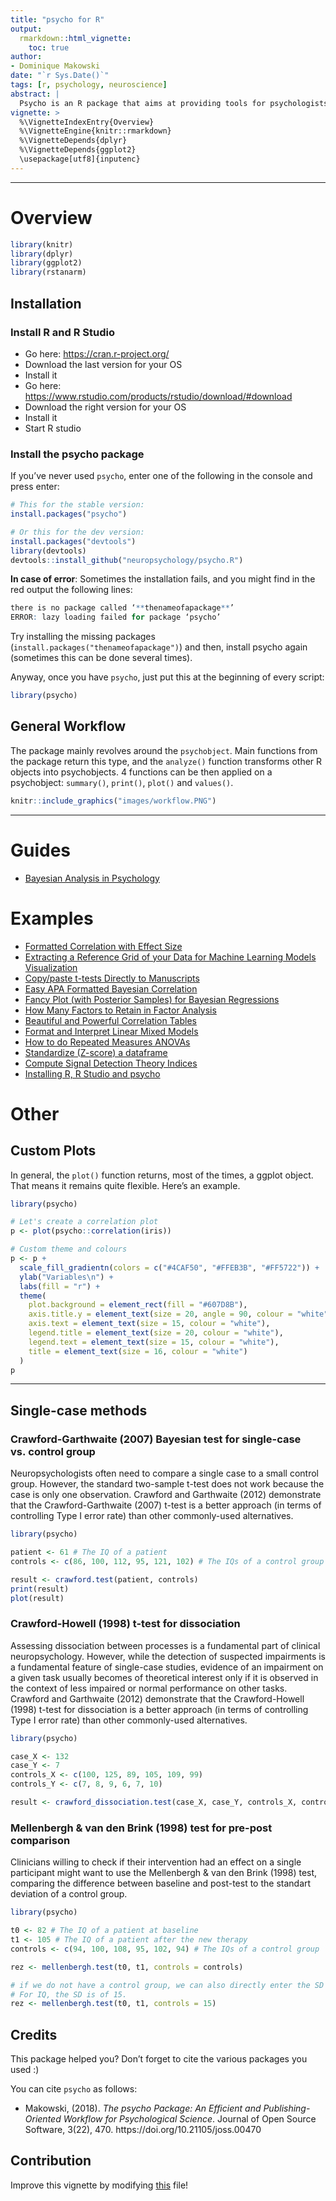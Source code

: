 ```yaml
---
title: "psycho for R"
output: 
  rmarkdown::html_vignette:
    toc: true
author: 
- Dominique Makowski
date: "`r Sys.Date()`"
tags: [r, psychology, neuroscience]
abstract: |
  Psycho is an R package that aims at providing tools for psychologists, neuropsychologists and neuroscientists, to transform statistical outputs into something readable that can be, almost directly, copied and pasted into a report. It also implements various functions useful in psychological science, such as correlation matrices, assessment plot creation or normalization. The package revolves around the psychobject. Main functions from the package return this type, and the `analyze()` function transforms other R objects into psychobjects. Four functions can then be applied on a psychobject: `summary()`, `print()`, `plot()` and `values()`. Contrary to many other packages which goal is to produce statistical analyzes, `psycho` aims at filling the gap between statistical R outputs and statistical report writing, with a focus on APA formatting guidelines, to enhance the standardization of results reporting. Complex outputs, such as those of Bayesian and frequentist mixed models, are automatically transformed into readable text, tables, and plots that illustrate the effects. Thus, the results can easily be incorporated into shareable reports and publications, promoting data exploration, saving time and preventing errors for better, reproducible, science. 
vignette: >
  %\VignetteIndexEntry{Overview}
  %\VignetteEngine{knitr::rmarkdown}
  %\VignetteDepends{dplyr}
  %\VignetteDepends{ggplot2}
  \usepackage[utf8]{inputenc}
---
```




------


# Overview

```r
library(knitr)
library(dplyr)
library(ggplot2)
library(rstanarm)
```



## Installation


### Install R and R Studio


- Go here: [https://cran.r-project.org/](https://cran.r-project.org/)
- Download the last version for your OS
- Install it
- Go here: [https://www.rstudio.com/products/rstudio/download/#download](https://www.rstudio.com/products/rstudio/download/#download)
- Download the right version for your OS
- Install it
- Start R studio

### Install the psycho package

If you've never used `psycho`, enter one of the following in the console and press enter:
```r
# This for the stable version:
install.packages("psycho")

# Or this for the dev version:
install.packages("devtools")
library(devtools)
devtools::install_github("neuropsychology/psycho.R")
```

**In case of error**: Sometimes the installation fails, and you might find in the red output the following lines:
```r
there is no package called ‘**thenameofapackage**’
ERROR: lazy loading failed for package ‘psycho’
```
Try installing the missing packages (`install.packages("thenameofapackage")`) and then, install psycho again (sometimes this can be done several times).

Anyway, once you have `psycho`, just put this at the beginning of every script:
```r
library(psycho)
```


## General Workflow


The package mainly revolves around the `psychobject`. Main functions from the package return this type, and the `analyze()` function transforms other R objects into psychobjects. 4 functions can be then applied on a psychobject: `summary()`, `print()`, `plot()` and `values()`.

```r
knitr::include_graphics("images/workflow.PNG")
```

<!-- ![](https://github.com/neuropsychology/psycho.R/blob/master/vignettes/images/workflow.PNG) -->

------

# Guides

- [Bayesian Analysis in Psychology](https://CRAN.R-project.org/package=psycho/vignettes/bayesian.html)


# Examples

- [Formatted Correlation with Effect Size](https://neuropsychology.github.io/psycho.R/2018/06/28/analyze_correlation.html)
- [Extracting a Reference Grid of your Data for Machine Learning Models Visualization](https://neuropsychology.github.io/psycho.R/2018/06/25/refdata.html)
- [Copy/paste t-tests Directly to Manuscripts](https://neuropsychology.github.io/psycho.R/2018/06/19/analyze_ttest.html)
- [Easy APA Formatted Bayesian Correlation](https://neuropsychology.github.io/psycho.R/2018/06/11/bayesian_correlation.html)
- [Fancy Plot (with Posterior Samples) for Bayesian Regressions](https://neuropsychology.github.io/psycho.R/2018/06/03/plot_bayesian_model.html)
- [How Many Factors to Retain in Factor Analysis](https://neuropsychology.github.io/psycho.R/2018/05/24/n_factors.html)
- [Beautiful and Powerful Correlation Tables](https://neuropsychology.github.io/psycho.R/2018/05/20/correlation.html)
- [Format and Interpret Linear Mixed Models](https://neuropsychology.github.io/psycho.R/2018/05/10/interpret_mixed_models.html)
- [How to do Repeated Measures ANOVAs](https://neuropsychology.github.io/psycho.R/2018/05/01/repeated_measure_anovas.html)
- [Standardize (Z-score) a dataframe](https://neuropsychology.github.io/psycho.R/2018/03/29/standardize.html)
- [Compute Signal Detection Theory Indices](https://neuropsychology.github.io/psycho.R/2018/03/29/SDT.html)
- [Installing R, R Studio and psycho](https://neuropsychology.github.io/psycho.R/2018/03/21/installingR.html)


# Other 


## Custom Plots

In general, the `plot()` function returns, most of the times, a ggplot object. That means it remains quite flexible. Here's an example.


```r
library(psycho)

# Let's create a correlation plot
p <- plot(psycho::correlation(iris))

# Custom theme and colours
p <- p +
  scale_fill_gradientn(colors = c("#4CAF50", "#FFEB3B", "#FF5722")) +
  ylab("Variables\n") +
  labs(fill = "r") +
  theme(
    plot.background = element_rect(fill = "#607D8B"),
    axis.title.y = element_text(size = 20, angle = 90, colour = "white"),
    axis.text = element_text(size = 15, colour = "white"),
    legend.title = element_text(size = 20, colour = "white"),
    legend.text = element_text(size = 15, colour = "white"),
    title = element_text(size = 16, colour = "white")
  )
p
```


------

## Single-case methods

### Crawford-Garthwaite (2007) Bayesian test for single-case vs. control group

Neuropsychologists often need to compare a single case to a small control group. However, the standard two-sample t-test does not work because the case is only one observation. Crawford and Garthwaite (2012) demonstrate that the Crawford-Garthwaite (2007) t-test is a better approach (in terms of controlling Type I error rate) than other commonly-used alternatives.


```r
library(psycho)

patient <- 61 # The IQ of a patient
controls <- c(86, 100, 112, 95, 121, 102) # The IQs of a control group

result <- crawford.test(patient, controls)
print(result)
plot(result)
```

### Crawford-Howell (1998) t-test for dissociation

Assessing dissociation between processes is a fundamental part of clinical neuropsychology. However, while the detection of suspected impairments is a fundamental feature of single-case studies, evidence of an impairment on a given task usually becomes of theoretical interest only if it is observed in the context of less impaired or normal performance on other tasks. Crawford and Garthwaite (2012) demonstrate that the Crawford-Howell (1998) t-test for dissociation is a better approach (in terms of controlling Type I error rate) than other commonly-used alternatives.


```r
library(psycho)

case_X <- 132
case_Y <- 7
controls_X <- c(100, 125, 89, 105, 109, 99)
controls_Y <- c(7, 8, 9, 6, 7, 10)

result <- crawford_dissociation.test(case_X, case_Y, controls_X, controls_Y)
```


### Mellenbergh & van den Brink (1998) test for pre-post comparison

Clinicians willing to check if their intervention had an effect on a single participant might want to use the Mellenbergh & van den Brink (1998) test, comparing the difference between baseline and post-test to the standart deviation of a control group.

```r
library(psycho)

t0 <- 82 # The IQ of a patient at baseline
t1 <- 105 # The IQ of a patient after the new therapy
controls <- c(94, 100, 108, 95, 102, 94) # The IQs of a control group

rez <- mellenbergh.test(t0, t1, controls = controls)

# if we do not have a control group, we can also directly enter the SD of the score.
# For IQ, the SD is of 15.
rez <- mellenbergh.test(t0, t1, controls = 15)
```




## Credits

This package helped you? Don't forget to cite the various packages you used :)

You can cite `psycho` as follows:

- Makowski, (2018). *The psycho Package: An Efficient and Publishing-Oriented Workflow for Psychological Science*. Journal of Open Source Software, 3(22), 470. https://doi.org/10.21105/joss.00470


## Contribution

Improve this vignette by modifying [this](https://github.com/neuropsychology/psycho.R/blob/master/vignettes/overview.Rmd) file!
